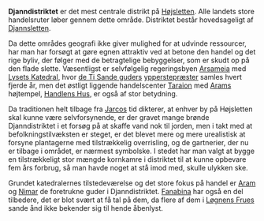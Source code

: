 {{title:Djanndistriktet}}
{{author:Laura Holmegaard}}
{{timestamp:2010-06-14T05:51:20Z}}
{{copyright:Djanndistriktet}}
'''Djanndistriktet''' er det mest centrale distrikt på [[Højsletten]]. Alle landets store handelsruter løber gennem dette område. Distriktet består hovedsageligt af [[Djannsletten]].

Da dette områdes geografi ikke giver mulighed for at udvinde ressourcer, har man har forsøgt at gøre egnen attraktiv ved at betone den handel og det rige byliv, der følger med de betragtelige bebyggelser, som er skudt op på den flade slette. Væsentligst er selvfølgelig regeringsbyen [[Arsameia]] med [[Lysets Katedral]], hvor [[de Ti Sande guder|de Ti Sande guders]] [[ypperstepræst|ypperstepræster]] samles hvert fjerde år, men det østligt liggende handelscenter [[Taraion]] med [[Aram|Arams]] højtempel, [[Handlens Hus]], er også af stor betydning.

Da traditionen helt tilbage fra [[Jarco|Jarcos]] tid dikterer, at enhver by på Højsletten skal kunne være selvforsynende, er der gravet mange brønde Djanndistriktet i et forsøg på at skaffe vand nok til jorden, men i takt med at befolkningstilvæksten er steget, er det blevet mere og mere urealistisk at forsyne plantagerne med tilstrækkelig overrisling, og de gartnerier, der nu er tilbage i området, er nærmest symbolske. I stedet har man valgt at bygge en tilstrækkeligt stor mængde kornkamre i distriktet til at kunne opbevare fem års forbrug, så man havde noget at stå imod med, skulle ulykken ske. 

Grundet katedralernes tilstedeværelse og det store fokus på handel er [[Aram]] og [[Nimar]] de foretrukne guder i Djanndistriktet. [[Fanabina]] har også en del tilbedere, det er blot svært at få tal på dem, da flere af dem i [[Løgnens Frue|Løgnens Frues]] sande ånd ikke bekender sig til hende åbenlyst.